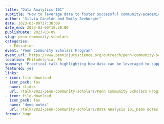 ```yaml
---
title: "Data Analytics 101"
subtitle: "How to leverage data to foster successful community-academic partnerships"
author: "Silvia Canelón and Emily Seeburger"
date: 2023-03-09T17:30:00
date_end: 2023-03-09T18:30:00
publishDate: 2023-03-09
slug: penn-community-scholars
categories:
  - Education
event: "Penn Community Scholars Program"
event_url: https://www.penninjuryscience.org/outreach/penn-community-scholars-program/
location: Philadelphia, PA
summary: "Practical talk highlighting how data can be leveraged to support community-academic partnerships"
featured: yes
links:
- icon: file-download
  icon_pack: fas
  name: slides
  url: /talk/2023-penn-community-scholars/Penn Community Scholars Program_final.pptx
- icon: file-download
  icon_pack: fas
  name: "demo notes"
  url: /talk/2023-penn-community-scholars/Data Analysis 101_Demo notes.docx
format: hugo
---
```

